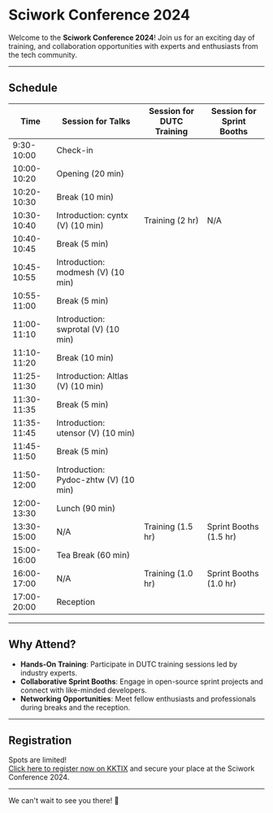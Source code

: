 # Sciwork Conference 2024

Welcome to the **Sciwork Conference 2024**! Join us for an exciting day of training, and collaboration opportunities with experts and enthusiasts from the tech community.

---

## Schedule

| Time          | Session for Talks              | Session for DUTC Training | Session for Sprint Booths |
|---------------|--------------------------------|---------------------------|---------------------------|
| 9:30-10:00    | Check-in                      |                           |                           |
| 10:00-10:20   | Opening (20 min)              |                           |                           |
| 10:20-10:30   | Break (10 min)                |                           |                           |
| 10:30-10:40   | Introduction: cyntx (V) (10 min) | Training (2 hr)           | N/A                       |
| 10:40-10:45   | Break (5 min)                 |                           |                           |
| 10:45-10:55   | Introduction: modmesh (V) (10 min) |                           |                           |
| 10:55-11:00   | Break (5 min)                 |                           |                           |
| 11:00-11:10   | Introduction: swprotal (V) (10 min) |                           |                           |
| 11:10-11:20   | Break (10 min)                |                           |                           |
| 11:25-11:30   | Introduction: Altlas (V) (10 min) |                           |                           |
| 11:30-11:35   | Break (5 min)                 |                           |                           |
| 11:35-11:45   | Introduction: utensor (V) (10 min) |                           |                           |
| 11:45-11:50   | Break (5 min)                 |                           |                           |
| 11:50-12:00   | Introduction: Pydoc-zhtw (V) (10 min) |                           |                           |
| 12:00-13:30   | Lunch (90 min)                |                           |                           |
| 13:30-15:00   | N/A                           | Training (1.5 hr)         | Sprint Booths (1.5 hr)    |
| 15:00-16:00   | Tea Break (60 min)            |                           |                           |
| 16:00-17:00   | N/A                           | Training (1.0 hr)         | Sprint Booths (1.0 hr)    |
| 17:00-20:00   | Reception                     |                           |                           |

---

## Why Attend?

- **Hands-On Training**: Participate in DUTC training sessions led by industry experts.  
- **Collaborative Sprint Booths**: Engage in open-source sprint projects and connect with like-minded developers.  
- **Networking Opportunities**: Meet fellow enthusiasts and professionals during breaks and the reception.

---

## Registration

Spots are limited!  
[Click here to register now on KKTIX](https://sciwork.kktix.cc/events/sciwork-conference-20241214-ntu) and secure your place at the Sciwork Conference 2024.

---

We can't wait to see you there! 🚀
